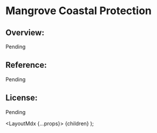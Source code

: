 
# Mangrove Coastal Protection

## Overview: 
Pending

## Reference: 
Pending

## License: 
Pending
    

  <LayoutMdx {...props}>
    {children}
  </LayoutMdx>
);
